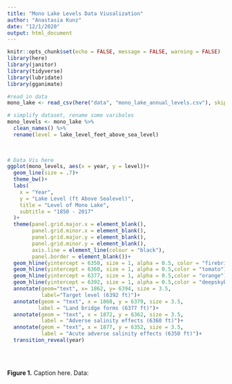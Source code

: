 ```yaml
---
title: "Mono Lake Levels Data Viusalization"
author: "Anastasia Kunz"
date: "12/1/2020"
output: html_document
---
```


```r
knitr::opts_chunk$set(echo = FALSE, message = FALSE, warning = FALSE)
library(here)
library(janitor)
library(tidyverse)
library(lubridate)
library(gganimate)
```

```r
#read in data
mono_lake <- read_csv(here("data", "mono_lake_annual_levels.csv"), skip = 5)
```

```r
# simplify dataset, rename some varibales 
mono_levels <- mono_lake %>% 
  clean_names() %>% 
  rename(level = lake_level_feet_above_sea_level)
 
  

```

```r
# Data Vis here
ggplot(mono_levels, aes(x = year, y = level))+
  geom_line(size = .7)+
  theme_bw()+
  labs(
    x = "Year",
    y = "Lake Level (ft Above Sealevel)",
    title = "Level of Mono Lake",
    subtitle = "1850 - 2017"
  )+
  theme(panel.grid.major.x = element_blank(),
        panel.grid.minor.x = element_blank(),
        panel.grid.major.y = element_blank(),
        panel.grid.minor.y = element_blank(),
        axis.line = element_line(colour = "black"),
        panel.border = element_blank())+
  geom_hline(yintercept = 6350, size = 1, alpha = 0.5, color = "firebrick")+
  geom_hline(yintercept = 6360, size = 1, alpha = 0.5,color = "tomato")+
  geom_hline(yintercept = 6377, size = 1, alpha = 0.5,color = "orange")+
  geom_hline(yintercept = 6392, size = 1, alpha = 0.5,color = "deepskyblue4")+
  annotate(geom="text", x= 1862, y= 6394, size = 3.5, 
           label="Target level (6392 ft)")+
  annotate(geom = "text", x = 1868, y = 6379, size = 3.5,
          label = "Land bridge forms (6377 ft)")+
  annotate(geom = "text", x = 1872, y = 6362, size = 3.5,
           label = "Adverse salinity effects (6360 ft)")+
  annotate(geom = "text", x = 1877, y = 6352, size = 3.5,
           label = "Acute adverse salinity effects (6350 ft)")+
  transition_reveal(year)
  
  
  

```
**Figure 1.** Caption here. Data: 



